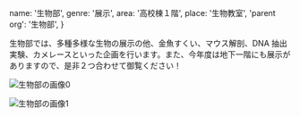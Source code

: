   name: '生物部',
  genre: '展示',
  area: '高校棟１階',
  place: '生物教室',
  'parent org': '生物部',
}

生物部では、多種多様な生物の展示の他、金魚すくい、マウス解剖、DNA 抽出実験、カメレースといった企画を行います。また、今年度は地下一階にも展示がありますので、是非２つ合わせて御覧ください！

![生物部の画像0](/data/orgs/生物部/img0.png)

![生物部の画像1](/data/orgs/生物部/img1.png)
